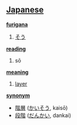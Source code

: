 == [[Japanese]] ==                                          

'''[[furigana]]'''
# [[そう]]

'''[[reading]]'''
# sō

'''[[meaning]]'''
# [[layer]]

'''[[synonym]]'''
* [[階層]] ([[かいそう]], kaisō)
* [[段階]] ([[だんかい]], dankai)
